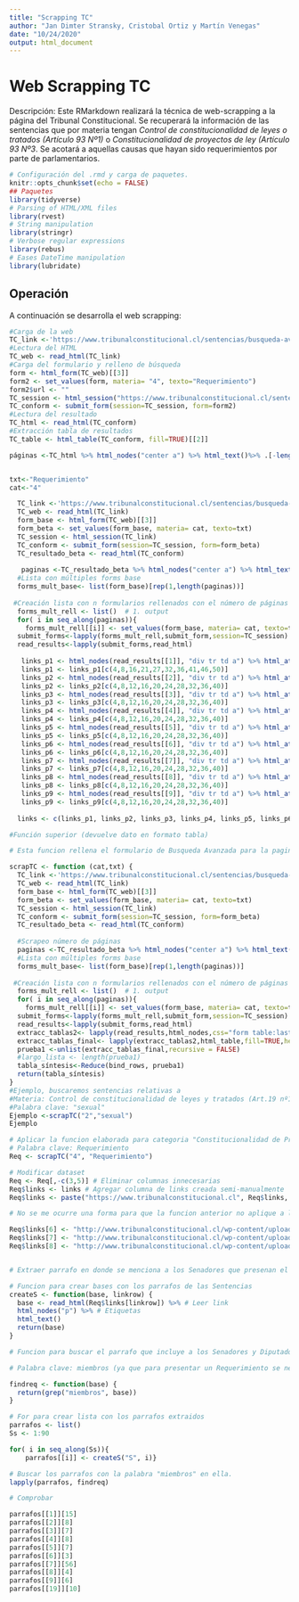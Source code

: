 ```yaml
---
title: "Scrapping TC"
author: "Jan Dimter Stransky, Cristobal Ortiz y Martín Venegas"
date: "10/24/2020"
output: html_document
---
```


# Web Scrapping TC
Descripción: Este RMarkdown realizará la técnica de web-scrapping a la página del Tribunal Constitucional. Se recuperará la información de las sentencias que por materia tengan *Control de constitucionalidad de leyes o tratados (Artículo 93 Nº1)* o *Constitucionalidad de proyectos de ley (Artículo 93 Nº3*. Se acotará a aquellas causas que hayan sido requerimientos por parte de parlamentarios.


```r
# Configuración del .rmd y carga de paquetes.
knitr::opts_chunk$set(echo = FALSE)
## Paquetes
library(tidyverse)
# Parsing of HTML/XML files
library(rvest)
# String manipulation
library(stringr)
# Verbose regular expressions
library(rebus)
# Eases DateTime manipulation
library(lubridate)
```

## Operación
A continuación se desarrolla el web scrapping:
```r
#Carga de la web
TC_link <-'https://www.tribunalconstitucional.cl/sentencias/busqueda-avanzada'
#Lectura del HTML
TC_web <- read_html(TC_link)
#Carga del formulario y relleno de búsqueda
form <- html_form(TC_web)[[3]]
form2 <- set_values(form, materia= "4", texto="Requerimiento")
form2$url <- ""
TC_session <- html_session("https://www.tribunalconstitucional.cl/sentencias/busqueda-avanzada")
TC_conform <- submit_form(session=TC_session, form=form2)
#Lectura del resultado
TC_html <- read_html(TC_conform)
#Extracción tabla de resultados
TC_table <- html_table(TC_conform, fill=TRUE)[[2]]

páginas <-TC_html %>% html_nodes("center a") %>% html_text()%>% .[-length(.)]


txt<-"Requerimiento"
cat<-"4"

  TC_link <-'https://www.tribunalconstitucional.cl/sentencias/busqueda-avanzada'
  TC_web <- read_html(TC_link)
  form_base <- html_form(TC_web)[[3]]
  form_beta <- set_values(form_base, materia= cat, texto=txt)
  TC_session <- html_session(TC_link)
  TC_conform <- submit_form(session=TC_session, form=form_beta)
  TC_resultado_beta <- read_html(TC_conform)
  
   paginas <-TC_resultado_beta %>% html_nodes("center a") %>% html_text()%>% .[-length(.)]
  #Lista con múltiples forms base
  forms_mult_base<- list(form_base)[rep(1,length(paginas))]
  
 #Creación lista con n formularios rellenados con el número de páginas
  forms_mult_rell <- list()  # 1. output
  for( i in seq_along(paginas)){
    forms_mult_rell[[i]] <- set_values(form_base, materia= cat, texto=txt, pagina =i)}
  submit_forms<-lapply(forms_mult_rell,submit_form,session=TC_session)
  read_results<-lapply(submit_forms,read_html)
  
   links_p1 <- html_nodes(read_results[[1]], "div tr td a") %>% html_attr("href")
   links_p1 <- links_p1[c(4,8,16,21,27,32,36,41,46,50)]
   links_p2 <- html_nodes(read_results[[2]], "div tr td a") %>% html_attr("href")
   links_p2 <- links_p2[c(4,8,12,16,20,24,28,32,36,40)]
   links_p3 <- html_nodes(read_results[[3]], "div tr td a") %>% html_attr("href")
   links_p3 <- links_p3[c(4,8,12,16,20,24,28,32,36,40)]
   links_p4 <- html_nodes(read_results[[4]], "div tr td a") %>% html_attr("href")
   links_p4 <- links_p4[c(4,8,12,16,20,24,28,32,36,40)]
   links_p5 <- html_nodes(read_results[[5]], "div tr td a") %>% html_attr("href")
   links_p5 <- links_p5[c(4,8,12,16,20,24,28,32,36,40)]
   links_p6 <- html_nodes(read_results[[6]], "div tr td a") %>% html_attr("href")
   links_p6 <- links_p6[c(4,8,12,16,20,24,28,32,36,40)]
   links_p7 <- html_nodes(read_results[[7]], "div tr td a") %>% html_attr("href")
   links_p7 <- links_p7[c(4,8,12,16,20,24,28,32,36,40)]
   links_p8 <- html_nodes(read_results[[8]], "div tr td a") %>% html_attr("href")
   links_p8 <- links_p8[c(4,8,12,16,20,24,28,32,36,40)]
   links_p9 <- html_nodes(read_results[[9]], "div tr td a") %>% html_attr("href")
   links_p9 <- links_p9[c(4,8,12,16,20,24,28,32,36,40)]
   
  links <- c(links_p1, links_p2, links_p3, links_p4, links_p5, links_p6, links_p7, links_p8, links_p9)
```

```r
#Función superior (devuelve dato en formato tabla)

# Esta funcion rellena el formulario de Busqueda Avanzada para la pagina del Tribunal Constitucional a partir de dos argumentos: el numero de la materia y una palabra clave. Se elabora para utilizar a futuro.

scrapTC <- function (cat,txt) {
  TC_link <-'https://www.tribunalconstitucional.cl/sentencias/busqueda-avanzada'
  TC_web <- read_html(TC_link)
  form_base <- html_form(TC_web)[[3]]
  form_beta <- set_values(form_base, materia= cat, texto=txt)
  TC_session <- html_session(TC_link)
  TC_conform <- submit_form(session=TC_session, form=form_beta)
  TC_resultado_beta <- read_html(TC_conform)
  
  #Scrapeo número de páginas
  paginas <-TC_resultado_beta %>% html_nodes("center a") %>% html_text()%>% .[-length(.)]
  #Lista con múltiples forms base
  forms_mult_base<- list(form_base)[rep(1,length(paginas))]
  
 #Creación lista con n formularios rellenados con el número de páginas
  forms_mult_rell <- list()  # 1. output
  for( i in seq_along(paginas)){
    forms_mult_rell[[i]] <- set_values(form_base, materia= cat, texto=txt, pagina =i)}
  submit_forms<-lapply(forms_mult_rell,submit_form,session=TC_session)
  read_results<-lapply(submit_forms,read_html)
  extracc_tablas2<- lapply(read_results,html_nodes,css="form table:last-child table")
  extracc_tablas_final<- lapply(extracc_tablas2,html_table,fill=TRUE,header=TRUE)
  prueba1 <-unlist(extracc_tablas_final,recursive = FALSE)
  #largo_lista <- length(prueba1)
  tabla_síntesis<-Reduce(bind_rows, prueba1)
  return(tabla_síntesis)
}
#Ejemplo, buscaremos sentencias relativas a
#Materia: Control de constitucionalidad de leyes y tratados (Art.19 nº1) ("2")
#Palabra clave: "sexual"
Ejemplo <-scrapTC("2","sexual")
Ejemplo
```

```r
# Aplicar la funcion elaborada para categoria "Constitucionalidad de Proyectos de Ley (Art 93 N3)
# Palabra clave: Requerimiento
Req <- scrapTC("4", "Requerimiento")

# Modificar dataset
Req <- Req[,-c(3,5)] # Eliminar columnas innecesarias
Req$links <- links # Agregar columna de links creada semi-manualmente
Req$links <- paste("https://www.tribunalconstitucional.cl", Req$links, sep = "") # Agregar pagina para leer links

# No se me ocurre una forma para que la funcion anterior no aplique a las row 6, 7 y 8, asique vuelvo a cambiar de nombre

Req$links[6] <- "http://www.tribunalconstitucional.cl/wp-content/uploads/fallo_rol_2935_glosa.html"
Req$links[7] <- "http://www.tribunalconstitucional.cl/wp-content/uploads/Rol2787.html"
Req$links[8] <- "http://www.tribunalconstitucional.cl/wp-content/uploads/SRol2777-15-CPT.html"


# Extraer parrafo en donde se menciona a los Senadores que presenan el requerimiento.

# Funcion para crear bases con los parrafos de las Sentencias
createS <- function(base, linkrow) {
  base <- read_html(Req$links[linkrow]) %>% # Leer link
  html_nodes("p") %>% # Etiquetas
  html_text()
  return(base)
}

# Funcion para buscar el parrafo que incluye a los Senadores y Diputados que presentan el Requerimiento. 

# Palabra clave: miembros (ya que para presentar un Requerimiento se necesita al menos un cuarto de la corporacion)

findreq <- function(base) {
  return(grep("miembros", base))
}

# For para crear lista con los parrafos extraidos
parrafos <- list()
Ss <- 1:90

for( i in seq_along(Ss)){
    parrafos[[i]] <- createS("S", i)}

# Buscar los parrafos con la palabra "miembros" en ella.
lapply(parrafos, findreq)

# Comprobar

parrafos[[1]][15]
parrafos[[2]][8]
parrafos[[3]][7]
parrafos[[4]][8]
parrafos[[5]][7]
parrafos[[6]][3]
parrafos[[7]][56]
parrafos[[8]][4]
parrafos[[9]][6]
parrafos[[19]][10]

```

